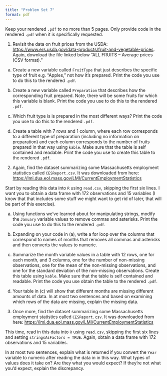 ```yaml
---
title: "Problem Set 7"
format: pdf
---
```

  
  Keep your rendered `.pdf` to no more than 5 pages. Only provide code in the rendered `.pdf` when it is specifically requested.

1. Revisit the data on fruit prices from the USDA: [https://www.ers.usda.gov/data-products/fruit-and-vegetable-prices](https://www.ers.usda.gov/data-products/fruit-and-vegetable-prices). Again, download the file linked below "ALL FRUITS – Average prices (CSV format)."

(a) Create a new variable called `FruitType` that just describes the specific type of fruit e.g. "Apples," not how it's prepared. Print the code you use to do this to the rendered `.pdf`.

(b) Create a new variable called `Preparation` that describes how the corresponding fruit prepared. Note, there will be some fruits for which this variable is blank. Print the code you use to do this to the rendered `.pdf`.

(c) Which fruit type is is prepared in the most different ways? Print the code you use to do this to the rendered `.pdf`.

(d) Create a table with 7 rows and 1 column, where each row corresponds to a different type of preparation (including no information on preparation) and each column corresponds to the number of fruits prepared in that way using `kable`. Make sure that the table is self contained and readable. Print the code you use to create this table to the rendered `.pdf`.

2. Again, find the dataset summarizing some Massachusetts employment statistics called `CESReport.csv`. It was downloaded from here: [https://lmi.dua.eol.mass.gov/LMI/CurrentEmploymentStatistics](https://lmi.dua.eol.mass.gov/LMI/CurrentEmploymentStatistics)

Start by reading this data into `R` using `read.csv`, skipping the first six lines. I want you to obtain a data frame with 172 observations and 15 variables (I know that that includes some stuff we might want to get rid of later, that will be part of this exercise).

(a) Using functions we've learned about for manipulating strings, modify the `January` variable values to remove commas and asterisks. Print the code you use to do this to the rendered `.pdf`.

(b) Expanding on your code in (a), write a for loop over the columns that correspond to names of months that removes all commas and asterisks and then converts the values to numeric.

(c) Summarize the month variable values in a table with 12 rows, one for each month, and 3 columns, one for the number of non-missing observations, one for the mean of the non-missing observations, and one for the standard deviation of the non-missing observations. Create this table using `kable`. Make sure that the table is self contained and readable. Print the code you use obtain the table to the rendered `.pdf`.

(d) Your table in (c) will show that different months are missing different amounts of data. In at most two sentences and based on examining which rows of the data are missing, explain the missing data.

3. Once more, find the dataset summarizing some Massachusetts employment statistics called `CESReport.csv`. It was downloaded from here: [https://lmi.dua.eol.mass.gov/LMI/CurrentEmploymentStatistics](https://lmi.dua.eol.mass.gov/LMI/CurrentEmploymentStatistics)

This time, read in this data into `R` using `read.csv`, skipping the first six lines and setting `stringsAsFactors = TRUE`. Again, obtain a data frame with 172 observations and 15 variables.

In at most two sentences, explain what is returned if you convert the `Year` variable to numeric after reading the data in in this way. What types of values does it take on? Are they what you would expect? If they're not what you'd expect, explain the discrepancy.